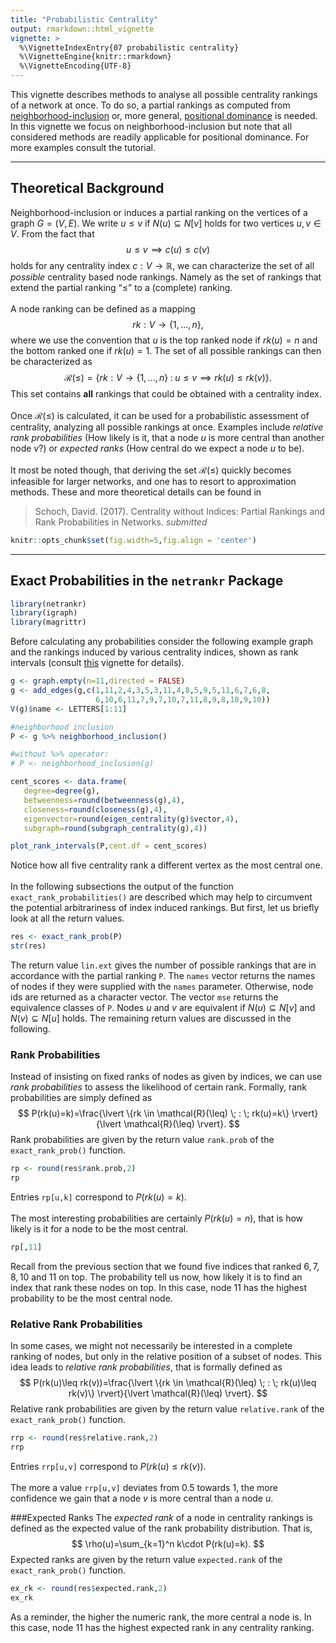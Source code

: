 ```yaml
---
title: "Probabilistic Centrality"
output: rmarkdown::html_vignette
vignette: >
  %\VignetteIndexEntry{07 probabilistic centrality}
  %\VignetteEngine{knitr::rmarkdown}
  %\VignetteEncoding{UTF-8}
---
```


This vignette describes methods to analyse all possible centrality rankings
of a network at once. To do so, a partial rankings as computed
from [neighborhood-inclusion](neighborhood_inclusion.html) or, more general,
[positional dominance](positional_dominance.html) is needed. In this vignette we 
focus on neighborhood-inclusion but note that all considered methods are readily
applicable for positional dominance. For more examples consult the tutorial.

________________________________________________________________________________

## Theoretical Background

Neighborhood-inclusion or induces a partial ranking on the vertices of a graph $G=(V,E)$. 
We write $u\leq v$ if $N(u)\subseteq N[v]$ holds for two vertices $u,v \in V$. 
From the fact that
$$
u\leq v \implies c(u) \leq c(v)
$$
holds for any centrality index $c:V\to \mathbb{R}$, we can characterize the set of all *possible*
centrality based node rankings. Namely as the set of rankings that extend the partial ranking
"$\leq$" to a (complete) ranking.  
\
A node ranking can be defined as a mapping 
$$rk: V \to \{1,\ldots,n\},$$
where we use the convention that $u$ is the top ranked node if $rk(u)=n$ and the 
bottom ranked one if $rk(u)=1$. The set of all possible rankings can then be characterized as
$$
\mathcal{R}(\leq)=\{rk:V \to \{1,\ldots,n\}\; : \; u\leq v \implies rk(u)\leq rk(v)\}.
$$
This set contains **all** rankings that could be obtained with a centrality index.  
\
Once $\mathcal{R}(\leq)$ is calculated, it can be used for a probabilistic assessment of centrality,
analyzing all possible rankings at once. Examples include *relative rank probabilities*
(How likely is it, that a node $u$ is more central than another node $v$?) or
*expected ranks* (How central do we expect a node $u$ to be).  
\
It most be noted though, that deriving the set $\mathcal{R}(\leq)$ quickly becomes 
infeasible for larger networks, and one has to resort to approximation methods.
These and more theoretical details can be found in

> Schoch, David. (2017). Centrality without Indices: Partial Rankings and Rank 
Probabilities in Networks. *submitted*

```r
knitr::opts_chunk$set(fig.width=5,fig.align = 'center')
```

________________________________________________________________________________

## Exact Probabilities in the `netrankr` Package
```r
library(netrankr)
library(igraph)
library(magrittr)
```

Before calculating any probabilities consider the following example graph and
the rankings induced by various centrality indices, shown as rank intervals 
(consult [this](partial_centrality.html) vignette for details).

```r
g <- graph.empty(n=11,directed = FALSE)
g <- add_edges(g,c(1,11,2,4,3,5,3,11,4,8,5,9,5,11,6,7,6,8,
                   6,10,6,11,7,9,7,10,7,11,8,9,8,10,9,10))
V(g)$name <- LETTERS[1:11]

#neighborhood inclusion 
P <- g %>% neighborhood_inclusion()

#without %>% operator:
# P <- neighborhood_inclusion(g)

cent_scores <- data.frame(
   degree=degree(g),
   betweenness=round(betweenness(g),4),
   closeness=round(closeness(g),4),
   eigenvector=round(eigen_centrality(g)$vector,4),
   subgraph=round(subgraph_centrality(g),4))

plot_rank_intervals(P,cent.df = cent_scores)
```

Notice how all five centrality rank a different vertex as the most central one.  
\
In the following subsections the output of the function `exact_rank_probabilities()` 
are described which may help to circumvent the potential arbitrariness of index induced rankings.
But first, let us briefly look at all the return values.
```r
res <- exact_rank_prob(P)
str(res)
```

The return value `lin.ext` gives the number of possible rankings that are in 
accordance with the partial ranking `P`. The `names` vector returns the names of nodes if they were
supplied with the `names` parameter. Otherwise, node ids are returned as a character vector.
The vector `mse` returns the equivalence classes of `P`. Nodes $u$ and $v$ are equivalent
if $N(u)\subseteq N[v]$ and $N(v)\subseteq N[u]$ holds. The remaining return values
are discussed in the following.


### Rank Probabilities

Instead of insisting on fixed ranks of nodes as given by indices, we can use *rank probabilities*
to assess the likelihood of certain rank. Formally, rank probabilities are simply defined as
$$
P(rk(u)=k)=\frac{\lvert \{rk \in  \mathcal{R}(\leq) \; : \; rk(u)=k\} \rvert}{\lvert \mathcal{R}(\leq) \rvert}.
$$
Rank probabilities are given by the return value `rank.prob` of the `exact_rank_prob()`
function.

```r
rp <- round(res$rank.prob,2)
rp
```

Entries `rp[u,k]` correspond to $P(rk(u)=k)$.  
\
The most interesting probabilities are certainly $P(rk(u)=n)$, that is how likely
is it for a node to be the most central.

```r
rp[,11]
```
Recall from the previous section that we found five indices that ranked $6,7,8,10$
and $11$ on top. The probability tell us now, how likely it is to find an index that
rank these nodes on top. In this case, node $11$ has the highest probability to be 
the most central node.

### Relative Rank Probabilities
In some cases, we might not necessarily be interested in a complete ranking of nodes, 
but only in the relative position of a subset of nodes. This idea leads to 
*relative rank probabilities*, that is formally defined as
$$
P(rk(u)\leq rk(v))=\frac{\lvert \{rk \in  \mathcal{R}(\leq) \; : \; rk(u)\leq rk(v)\} \rvert}{\lvert \mathcal{R}(\leq) \rvert}.
$$
Relative rank probabilities are given by the return value `relative.rank` of the `exact_rank_prob()`
function.

```r
rrp <- round(res$relative.rank,2)
rrp
```

Entries `rrp[u,v]` correspond to $P(rk(u)\leq rk(v))$.  
\
The more a value `rrp[u,v]` deviates from $0.5$ towards $1$, the more confidence we gain
that a node $v$ is more central than a node $u$.

###Expected Ranks
The *expected rank* of a node in centrality rankings is defined as the expected 
value of the rank probability distribution. That is,
$$
\rho(u)=\sum_{k=1}^n k\cdot P(rk(u)=k).
$$
Expected ranks are given by the return value `expected.rank` of the `exact_rank_prob()`
function.

```r
ex_rk <- round(res$expected.rank,2)
ex_rk
```

As a reminder, the higher the numeric rank, the more central a node is. In this case,
node $11$ has the highest expected rank in any centrality ranking.

